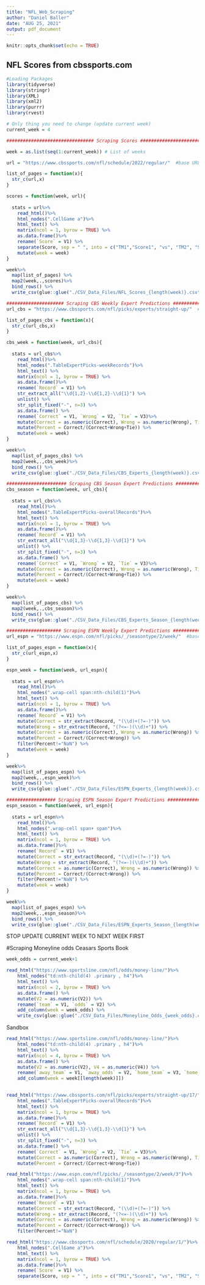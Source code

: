 ```yaml
---
title: "NFL_Web_Scraping"
author: "Daniel Baller"
date: "AUG 25, 2021"
output: pdf_document
---
```


```r
knitr::opts_chunk$set(echo = TRUE)
```

## NFL Scores from cbssports.com

```r
#Loading Packages
library(tidyverse)
library(stringr)
library(XML)
library(xml2)
library(purrr)
library(rvest)

# Only thing you need to change (update current week)
current_week = 4

################################ Scraping Scores ##############################

week = as.list(seq(1:current_week)) # List of weeks

url = "https://www.cbssports.com/nfl/schedule/2022/regular/"  #base URL

list_of_pages = function(x){
  str_c(url,x)
}

scores = function(week, url){
  
  stats = url%>%
    read_html()%>%
    html_nodes(".CellGame a")%>%
    html_text() %>% 
    matrix(ncol = 1, byrow = TRUE) %>%
    as.data.frame()%>%
    rename(`Score` = V1) %>% 
    separate(Score, sep = " ", into = c("TM1","Score1", "vs", "TM2", "Score2")) %>% 
    mutate(week = week)
}

week%>%
  map(list_of_pages) %>% 
  map2(week,.,scores)%>%
  bind_rows() %>% 
  write_csv(glue::glue("./CSV_Data_Files/NFL_Scores_{length(week)}.csv"))

##################### Scraping CBS Weekly Expert Predictions #########################
url_cbs = "https://www.cbssports.com/nfl/picks/experts/straight-up/"  #base URL

list_of_pages_cbs = function(x){
  str_c(url_cbs,x)
}

cbs_week = function(week, url_cbs){
  
  stats = url_cbs%>%
    read_html()%>%
    html_nodes(".TableExpertPicks-weekRecords")%>%
    html_text() %>% 
    matrix(ncol = 1, byrow = TRUE) %>%
    as.data.frame()%>%
    rename(`Record` = V1) %>% 
    str_extract_all("\\d{1,2}-\\d{1,2}-\\d{1}") %>% 
    unlist() %>% 
    str_split_fixed("-", n=3) %>% 
    as.data.frame() %>% 
    rename(`Correct` = V1, `Wrong` = V2, `Tie` = V3)%>% 
    mutate(Correct = as.numeric(Correct), Wrong = as.numeric(Wrong), Tie = as.numeric(Tie)) %>% 
    mutate(Percent = Correct/(Correct+Wrong+Tie)) %>% 
    mutate(week = week)
}

week%>%
  map(list_of_pages_cbs) %>% 
  map2(week,.,cbs_week)%>%
  bind_rows() %>% 
  write_csv(glue::glue("./CSV_Data_Files/CBS_Experts_{length(week)}.csv"))

###################### Scraping CBS Season Expert Predictions #########################
cbs_season = function(week, url_cbs){
  
  stats = url_cbs%>%
    read_html()%>%
    html_nodes(".TableExpertPicks-overallRecords")%>%
    html_text() %>% 
    matrix(ncol = 1, byrow = TRUE) %>%
    as.data.frame()%>%
    rename(`Record` = V1) %>% 
    str_extract_all("\\d{1,3}-\\d{1,3}-\\d{1}") %>% 
    unlist() %>% 
    str_split_fixed("-", n=3) %>% 
    as.data.frame() %>% 
    rename(`Correct` = V1, `Wrong` = V2, `Tie` = V3)%>% 
    mutate(Correct = as.numeric(Correct), Wrong = as.numeric(Wrong), Tie = as.numeric(Tie)) %>% 
    mutate(Percent = Correct/(Correct+Wrong+Tie)) %>% 
    mutate(week = week)
}

week%>%
  map(list_of_pages_cbs) %>% 
  map2(week,.,cbs_season)%>%
  bind_rows() %>% 
  write_csv(glue::glue("./CSV_Data_Files/CBS_Experts_Season_{length(week)}.csv"))

#################### Scraping ESPN Weekly Expert Predictions #########################
url_espn = "https://www.espn.com/nfl/picks/_/seasontype/2/week/"  #base URL

list_of_pages_espn = function(x){
  str_c(url_espn,x)
}

espn_week = function(week, url_espn){
  
  stats = url_espn%>%
    read_html()%>%
    html_nodes(".wrap-cell span:nth-child(1)")%>%
    html_text() %>% 
    matrix(ncol = 1, byrow = TRUE) %>%
    as.data.frame()%>%
    rename(`Record` = V1) %>% 
    mutate(Correct = str_extract(Record, "(\\d)+(?=-)")) %>% 
    mutate(Wrong = str_extract(Record, "(?<=-)(\\d)+")) %>% 
    mutate(Correct = as.numeric(Correct), Wrong = as.numeric(Wrong)) %>% 
    mutate(Percent = Correct/(Correct+Wrong)) %>% 
    filter(Percent!="NaN") %>% 
    mutate(week = week)
}

week%>%
  map(list_of_pages_espn) %>% 
  map2(week,.,espn_week)%>%
  bind_rows() %>% 
  write_csv(glue::glue("./CSV_Data_Files/ESPN_Experts_{length(week)}.csv"))

################## Scraping ESPN Season Expert Predictions #########################
espn_season = function(week, url_espn){
  
  stats = url_espn%>%
    read_html()%>%
    html_nodes(".wrap-cell span+ span")%>%
    html_text() %>% 
    matrix(ncol = 1, byrow = TRUE) %>%
    as.data.frame()%>%
    rename(`Record` = V1) %>% 
    mutate(Correct = str_extract(Record, "(\\d)+(?=-)")) %>% 
    mutate(Wrong = str_extract(Record, "(?<=-)(\\d)+")) %>% 
    mutate(Correct = as.numeric(Correct), Wrong = as.numeric(Wrong)) %>% 
    mutate(Percent = Correct/(Correct+Wrong)) %>% 
    filter(Percent!="NaN") %>% 
    mutate(week = week)
}

week%>%
  map(list_of_pages_espn) %>% 
  map2(week,.,espn_season)%>%
  bind_rows() %>% 
  write_csv(glue::glue("./CSV_Data_Files/ESPN_Experts_Season_{length(week)}.csv"))
```

################## STOP UPDATE CURRENT WEEK TO NEXT WEEK FIRST ########################

#Scraping Moneyline odds Ceasars Sports Book
```r
week_odds = current_week+1

read_html("https://www.sportsline.com/nfl/odds/money-line/")%>%
    html_nodes("td:nth-child(4) .primary , h4")%>%
    html_text() %>% 
    matrix(ncol = 2, byrow = TRUE) %>%
    as.data.frame() %>% 
    mutate(V2 = as.numeric(V2)) %>% 
    rename(`team` = V1, `odds` = V2) %>% 
    add_column(week = week_odds) %>% 
    write_csv(glue::glue("./CSV_Data_Files/Moneyline_Odds_{week_odds}.csv"))
```



########################## Sandbox
```r
read_html("https://www.sportsline.com/nfl/odds/money-line/")%>%
    html_nodes("td:nth-child(4) .primary , h4")%>%
    html_text() %>% 
    matrix(ncol = 4, byrow = TRUE) %>%
    as.data.frame() %>% 
    mutate(V2 = as.numeric(V2), V4 = as.numeric(V4)) %>% 
    rename(`away_team` = V1, `away_odds` = V2, `home_team` = V3, `home_odds` = V4) %>% 
    add_column(week = week[[length(week)]])
 

read_html("https://www.cbssports.com/nfl/picks/experts/straight-up/17/")%>%
    html_nodes(".TableExpertPicks-overallRecords")%>%
    html_text() %>% 
    matrix(ncol = 1, byrow = TRUE) %>%
    as.data.frame()%>%
    rename(`Record` = V1) %>% 
    str_extract_all("\\d{1,3}-\\d{1,3}-\\d{1}") %>% 
    unlist() %>% 
    str_split_fixed("-", n=3) %>% 
    as.data.frame() %>% 
    rename(`Correct` = V1, `Wrong` = V2, `Tie` = V3)%>% 
    mutate(Correct = as.numeric(Correct), Wrong = as.numeric(Wrong), Tie = as.numeric(Tie)) %>% 
    mutate(Percent = Correct/(Correct+Wrong+Tie))
```


```r
read_html("https://www.espn.com/nfl/picks/_/seasontype/2/week/3")%>%
    html_nodes(".wrap-cell span:nth-child(1)")%>%
    html_text() %>% 
    matrix(ncol = 1, byrow = TRUE) %>%
    as.data.frame()%>%
    rename(`Record` = V1) %>% 
    mutate(Correct = str_extract(Record, "(\\d)+(?=-)")) %>% 
    mutate(Wrong = str_extract(Record, "(?<=-)(\\d)+")) %>% 
    mutate(Correct = as.numeric(Correct), Wrong = as.numeric(Wrong)) %>% 
    mutate(Percent = Correct/(Correct+Wrong)) %>% 
    filter(Percent!="NaN")
```

```r
read_html("https://www.cbssports.com/nfl/schedule/2020/regular/1/")%>%
    html_nodes(".CellGame a")%>%
    html_text() %>% 
    matrix(ncol = 1, byrow = TRUE) %>%
    as.data.frame()%>%
    rename(`Score` = V1) %>% 
    separate(Score, sep = " ", into = c("TM1","Score1", "vs", "TM2", "Score2"))
```
